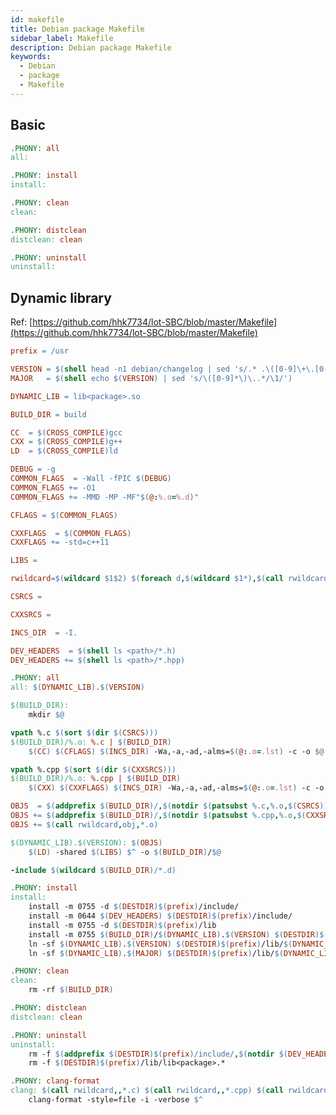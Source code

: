 ```yaml
---
id: makefile
title: Debian package Makefile
sidebar_label: Makefile
description: Debian package Makefile
keywords:
  - Debian
  - package
  - Makefile
---
```


## Basic

```makefile
.PHONY: all
all:

.PHONY: install
install:

.PHONY: clean
clean:

.PHONY: distclean
distclean: clean

.PHONY: uninstall
uninstall:
```

## Dynamic library

Ref: [https://github.com/hhk7734/lot-SBC/blob/master/Makefile](https://github.com/hhk7734/lot-SBC/blob/master/Makefile)

```makefile
prefix = /usr

VERSION = $(shell head -n1 debian/changelog | sed 's/.* .\([0-9]\+\.[0-9]\+\.[0-9]\+\).*/\1/')
MAJOR   = $(shell echo $(VERSION) | sed 's/\([0-9]*\)\..*/\1/')

DYNAMIC_LIB = lib<package>.so

BUILD_DIR = build

CC  = $(CROSS_COMPILE)gcc
CXX = $(CROSS_COMPILE)g++
LD  = $(CROSS_COMPILE)ld

DEBUG = -g
COMMON_FLAGS  = -Wall -fPIC $(DEBUG)
COMMON_FLAGS += -O1
COMMON_FLAGS += -MMD -MP -MF"$(@:%.o=%.d)"

CFLAGS = $(COMMON_FLAGS)

CXXFLAGS  = $(COMMON_FLAGS)
CXXFLAGS += -std=c++11

LIBS =

rwildcard=$(wildcard $1$2) $(foreach d,$(wildcard $1*),$(call rwildcard,$d/,$2))

CSRCS =

CXXSRCS =

INCS_DIR  = -I.

DEV_HEADERS  = $(shell ls <path>/*.h)
DEV_HEADERS += $(shell ls <path>/*.hpp)

.PHONY: all
all: $(DYNAMIC_LIB).$(VERSION)

$(BUILD_DIR):
    mkdir $@

vpath %.c $(sort $(dir $(CSRCS)))
$(BUILD_DIR)/%.o: %.c | $(BUILD_DIR)
    $(CC) $(CFLAGS) $(INCS_DIR) -Wa,-a,-ad,-alms=$(@:.o=.lst) -c -o $@ $<

vpath %.cpp $(sort $(dir $(CXXSRCS)))
$(BUILD_DIR)/%.o: %.cpp | $(BUILD_DIR)
    $(CXX) $(CXXFLAGS) $(INCS_DIR) -Wa,-a,-ad,-alms=$(@:.o=.lst) -c -o $@ $<

OBJS  = $(addprefix $(BUILD_DIR)/,$(notdir $(patsubst %.c,%.o,$(CSRCS))))
OBJS += $(addprefix $(BUILD_DIR)/,$(notdir $(patsubst %.cpp,%.o,$(CXXSRCS))))
OBJS += $(call rwildcard,obj,*.o)

$(DYNAMIC_LIB).$(VERSION): $(OBJS)
    $(LD) -shared $(LIBS) $^ -o $(BUILD_DIR)/$@

-include $(wildcard $(BUILD_DIR)/*.d)

.PHONY: install
install:
    install -m 0755 -d $(DESTDIR)$(prefix)/include/
    install -m 0644 $(DEV_HEADERS) $(DESTDIR)$(prefix)/include/
    install -m 0755 -d $(DESTDIR)$(prefix)/lib
    install -m 0755 $(BUILD_DIR)/$(DYNAMIC_LIB).$(VERSION) $(DESTDIR)$(prefix)/lib
    ln -sf $(DYNAMIC_LIB).$(VERSION) $(DESTDIR)$(prefix)/lib/$(DYNAMIC_LIB).$(MAJOR)
    ln -sf $(DYNAMIC_LIB).$(MAJOR) $(DESTDIR)$(prefix)/lib/$(DYNAMIC_LIB)

.PHONY: clean
clean:
    rm -rf $(BUILD_DIR)

.PHONY: distclean
distclean: clean

.PHONY: uninstall
uninstall:
    rm -f $(addprefix $(DESTDIR)$(prefix)/include/,$(notdir $(DEV_HEADERS)))
    rm -f $(DESTDIR)$(prefix)/lib/lib<package>.*

.PHONY: clang-format
clang: $(call rwildcard,,*.c) $(call rwildcard,,*.cpp) $(call rwildcard,,*.h) $(call rwildcard,,*.hpp)
    clang-format -style=file -i -verbose $^
```
